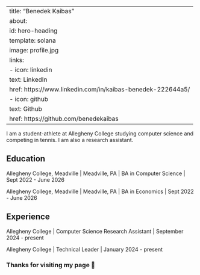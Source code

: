 
---
title: "Benedek Kaibas"
about:
  id: hero-heading
  template: solana
  image: profile.jpg
  links:
    - icon: linkedin
      text: LinkedIn
      href: https://www.linkedin.com/in/kaibas-benedek-222644a5/
    - icon: github
      text: Github
      href: https://github.com/benedekaibas
---

:::{#hero-heading}

I am a student-athlete at Allegheny College studying computer science and competing in tennis. I am also a research assistant.

## Education

Allegheny College, Meadville | Meadville, PA |
BA in Computer Science | Sept 2022 - June 2026

Allegheny College, Meadville | Meadville, PA |
BA in Economics | Sept 2022 - June 2026

## Experience

Allegheny College | Computer Science Research Assistant | September 2024 - present

Allegheny College | Technical Leader | January 2024 - present

:::

### Thanks for visiting my page 🙏
        
